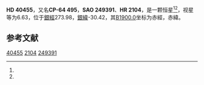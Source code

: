 {{Starbox begin
| name = HD 40455
}}
{{Starbox observe
| epoch = [[J2000.0|J2000.0]]
| constell = {{星座名待查}}<ref name=SIMBAD>{{cite web
 | url=http://simbad.u-strasbg.fr/simbad/sim-id?Ident=HR+2104
 | title=Pulsating variable Star
 | publisher=Centre de Données astronomiques de Strasbourg
 | work=SIMBAD
 | accessdate=2012-07-13
 | archive-date=2020-07-21
 | archive-url=https://web.archive.org/web/20200721205015/http://simbad.u-strasbg.fr/simbad/sim-id?Ident=HR+2104
 | dead-url=no
 }}</ref><ref name=DATA>{{cite web
 | url=http://vizier.u-strasbg.fr/viz-bin/VizieR-5?-out.add=.&-source=5050&-corr=PK=HR&-out.max=9999&HR=2104
 | title=VizieR Detailed Page
 | accessdate=2012-07-13
 | archive-date=2020-07-21
 | archive-url=https://web.archive.org/web/20200721205020/http://vizier.u-strasbg.fr/viz-bin/VizieR-5?-out.add=.&-source=5050&-corr=PK%3DHR&-out.max=9999&HR=2104
 | dead-url=no
 }}</ref>
| 星官 = 
| ra = {{RA|5|54|11.9}}<ref name=SIMBAD /><ref name=DATA />
| dec = {{DEC|-64|28|56}}<ref name=SIMBAD /><ref name=DATA />
| appmag_v = 6.63<ref name=SIMBAD /><ref name=DATA />
}}
{{Starbox character
| class = F0III<ref name=SIMBAD /><ref name=DATA />
| b-v = 0.38<ref name=SIMBAD /><ref name=DATA />
| u-b = 0.1<ref name=SIMBAD /><ref name=DATA />
| r-i = <ref name=SIMBAD /><ref name=DATA />
| variable = 
}}
{{Starbox astrometry
| radial_v = 0.1
| prop_mo_ra = 13
| parallax = 
| p_error = 
}}
{{Starbox catalog
| names =CP-64 495，[[SAO星表|SAO]] 249391，[[HD星表|HD]] 40455，[[HR星表|HR]] 2104}}
{{Starbox reference |Simbad=HR+2104}}
{{Starbox end}}

'''HD 40455'''，又名'''CP-64 495'''，'''SAO 249391'''、'''HR 2104'''，是一颗恒星<ref name=SIMBAD /><ref name=DATA />，视星等为6.63，位于[[銀道座標系|銀經]]273.98，[[銀道座標系|銀緯]]-30.42，其[[B1900.0|B1900.0]]坐标为赤經{{RA|5|53|44.6}}，赤緯{{DEC|-64|-30.42|55}}。

== 参考文献 ==
{{reflist}}

{{star-stub}}

[[Category:HD和HDE天體|40455]]
[[Category:HR天體|2104]]
[[Category:SAO天體|249391]]